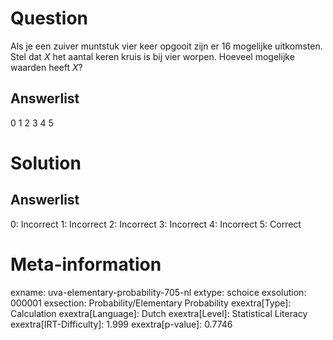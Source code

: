 Question
========

Als je een zuiver muntstuk vier keer opgooit zijn er 16 mogelijke
uitkomsten. Stel dat *X* het aantal keren kruis is bij vier worpen.
Hoeveel mogelijke waarden heeft *X*?

Answerlist
----------

0
1
2
3
4
5

Solution
========

Answerlist
----------

0: Incorrect
1: Incorrect
2: Incorrect
3: Incorrect
4: Incorrect
5: Correct

Meta-information
================
exname: uva-elementary-probability-705-nl
extype: schoice
exsolution: 000001
exsection: Probability/Elementary Probability
exextra[Type]: Calculation
exextra[Language]: Dutch
exextra[Level]: Statistical Literacy
exextra[IRT-Difficulty]: 1.999
exextra[p-value]: 0.7746
